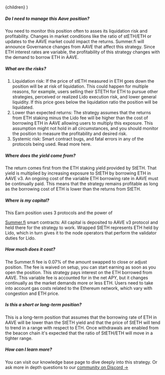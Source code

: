 
  <FaqLayout learnMoreUrl={EXTERNAL_LINKS.KB.STETH_AAVE_V3_EMODE}>{children}</FaqLayout>
)

##### Do I need to manage this Aave position?

You need to monitor this position often to asses its liquidation risk and profitability. Changes in
market conditions like the ratio of stETH/ETH or updates to the AAVE market could impact the
returns. Summer.fi will announce Governance changes from AAVE that affect this strategy. Since ETH
interest rates are variable, the profitability of this strategy changes with the demand to borrow
ETH in AAVE.

##### What are the risks?

1. Liquidation risk: If the price of stETH measured in ETH goes down the position will be at risk of
   liquidation. This could happen for multiple reasons, for example, users selling their STETH for
   ETH to pursue other strategies, perceived or realized Lido execution risk, and lower general
   liquidity. If this price goes below the liquidation ratio the position will be liquidated.
2. Lower than expected returns: The strategy assumes that the returns from ETH staking minus the
   Lido fee will be higher than the cost of borrowing ETH in AAVE allowing users to multiply this
   exposure. This assumption might not hold in all circumstances, and you should monitor the
   position to measure the profitability and desired risk.
3. Systemic risk: Smart contract bugs, and fatal errors in any of the protocols being used. Read
   more here.

##### Where does the yield come from?

The return comes first from the ETH staking yield provided by StETH. That yield is multiplied by
increasing exposure to StETH by borrowing ETH in AAVE v3. An ongoing cost of the variable ETH
borrowing rate in AAVE must be continually paid. This means that the strategy remains profitable as
long as the borrowing cost of ETH is lower than the returns from StETH.

##### Where is my capital?

This Earn position uses 3 protocols and the power of

<a href="https://summer.fi" target="_blank">Summer.fi</a>
smart contracts: All capital is deposited to AAVE v3 protocol and held there for the strategy to
work. Wrapped StETH represents ETH held by Lido, which in turn gives it to the node operators that perform
the validator duties for Lido.

##### How much does it cost?

The Summer.fi fee is 0.07% of the amount swapped to close or adjust position. The fee is waived on
setup, you can start earning as soon as you open the position. This strategy pays interest on the
ETH borrowed from AAVE. This variable fee is accounted for in the net APY, but it changes
continually as the market demands more or less ETH. Users need to take into account gas costs
related to the Ethereum network, which vary with congestion and ETH price.

##### Is this a short or long-term position?

This is a long-term position that assumes that the borrowing rate of ETH in AAVE will be lower than
the StETH yield and that the price of StETH will tend to trend in a range with respect to ETH. Once
withdrawals are enabled from the beacon chain it's expected that the ratio of StETH/ETH will move in
a tighter range.

##### How can I learn more?

You can visit our knowledge base page to dive deeply into this strategy. Or ask more in depth
questions to our <a href="https://discord.gg/oasisapp" target="_blank">community on Discord →</a>
